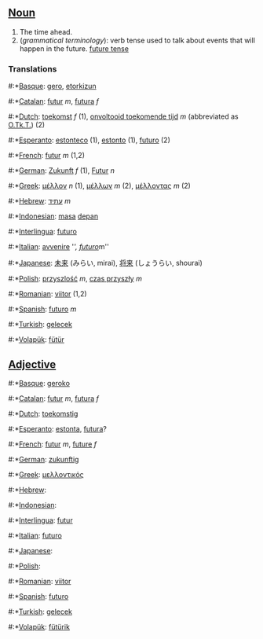 ==[[Noun]]==
#The time ahead.
#(''grammatical terminology''): verb tense used to talk about events that will happen in the future. [[future tense]]

===Translations===
#:*[[Basque]]: [[gero]], [[etorkizun]]
#:*[[Catalan]]: [[futur]] ''m'', [[futura]] ''f''
#:*[[Dutch]]: [[toekomst]] ''f'' (1), [[onvoltooid toekomende tijd]] ''m'' (abbreviated as [[O.Tk.T.]]) (2)
#:*[[Esperanto]]: [[estonteco]] (1), [[estonto]] (1), [[futuro]] (2)
#:*[[French]]: [[futur]] ''m'' (1,2)
#:*[[German]]: [[Zukunft]] ''f'' (1), [[Futur]] ''n''
#:*[[Greek]]: [[μέλλον]] ''n'' (1), [[μέλλων]] ''m'' (2), [[μέλλοντας]] ''m'' (2)
#:*[[Hebrew]]: [[עתיד]] ''m''
#:*[[Indonesian]]: [[masa]] [[depan]]
#:*[[Interlingua]]: [[futuro]]
#:*[[Italian]]: [[avvenire]] '''', [[futuro]] ''m''
#:*[[Japanese]]: [[未来]] (みらい, mirai), [[将来]] (しょうらい, shourai)
#:*[[Polish]]: [[przyszlość]] ''m'', [[czas przyszły]] ''m''
#:*[[Romanian]]: [[viitor]] (1,2)
#:*[[Spanish]]: [[futuro]] ''m''
#:*[[Turkish]]: [[gelecek]]
#:*[[Volapük]]: [[fütür]]

==[[Adjective]]==

#:*[[Basque]]: [[geroko]]
#:*[[Catalan]]: [[futur]] ''m'', [[futura]] ''f''
#:*[[Dutch]]: [[toekomstig]]
#:*[[Esperanto]]: [[estonta]], [[futura]]?
#:*[[French]]: [[futur]] ''m'', [[future]] ''f''
#:*[[German]]: [[zukunftig]]
#:*[[Greek]]: [[μελλοντικός]]
#:*[[Hebrew]]: [[]]
#:*[[Indonesian]]: [[]]
#:*[[Interlingua]]: [[futur]]
#:*[[Italian]]: [[futuro]]
#:*[[Japanese]]: [[]]
#:*[[Polish]]: [[]]
#:*[[Romanian]]: [[viitor]]
#:*[[Spanish]]: [[futuro]]
#:*[[Turkish]]: [[gelecek]]
#:*[[Volapük]]: [[fütürik]]